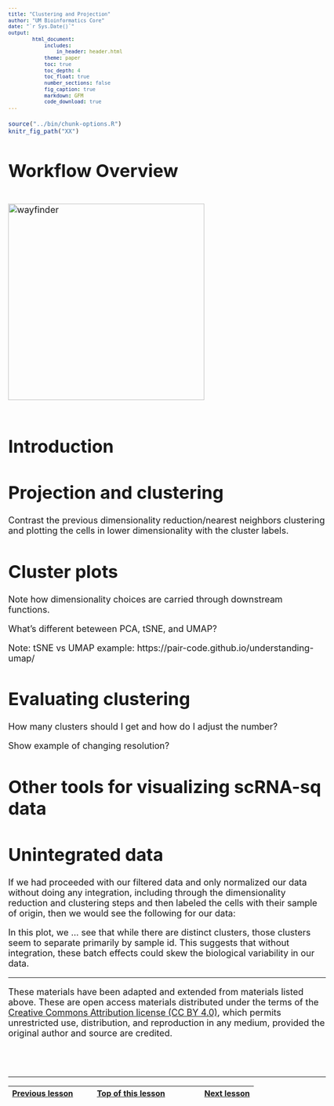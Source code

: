 ```yaml
---
title: "Clustering and Projection"
author: "UM Bioinformatics Core"
date: "`r Sys.Date()`"
output:
        html_document:
            includes:
                in_header: header.html
            theme: paper
            toc: true
            toc_depth: 4
            toc_float: true
            number_sections: false
            fig_caption: true
            markdown: GFM
            code_download: true
---
```


<style type="text/css">
body, td {
   font-size: 18px;
}
code.r{
  font-size: 12px;
}
pre {
  font-size: 12px
}
</style>

```r
source("../bin/chunk-options.R")
knitr_fig_path("XX")
```

# Workflow Overview {.unlisted .unnumbered}

<br/>
<img src="images/wayfinder/wayfinder.png" alt="wayfinder" style="height: 400px;"/>
<br/>
<br/>

# Introduction

<!--Add specific goals for section-->

# Projection and clustering

Contrast the previous dimensionality reduction/nearest neighbors clustering and plotting the cells in lower dimensionality with the cluster labels.


# Cluster plots

Note how dimensionality choices are carried through downstream functions.

What's different beteween PCA, tSNE, and UMAP?

Note: tSNE vs UMAP example: https://pair-code.github.io/understanding-umap/ 

# Evaluating clustering

How many clusters should I get and how do I adjust the number?

Show example of changing resolution?

# Other tools for visualizing scRNA-sq data



# Unintegrated data

If we had proceeded with our filtered data and only normalized our data without doing any integration, including through the dimensionality reduction and clustering steps and then labeled the cells with their sample of origin, then we would see the following for our data:

<!--Add example of UMAP / sample labels for unintegrated data-->

In this plot, we ... see that while there are distinct clusters, those clusters seem to separate primarily by sample id. This suggests that without integration, these batch effects could skew the biological variability in our data. <!--move this section to end of Projection module to contrast with integrated results-->


----

These materials have been adapted and extended from materials listed above. These are open access materials distributed under the terms of the [Creative Commons Attribution license (CC BY 4.0)](http://creativecommons.org/licenses/by/4.0/), which permits unrestricted use, distribution, and reproduction in any medium, provided the original author and source are credited.

<br/>
<br/>
<hr/>
| [Previous lesson](XXXX.html) | [Top of this lesson](#top) | [Next lesson](XXXX.html) |
| :--- | :----: | ---: |

